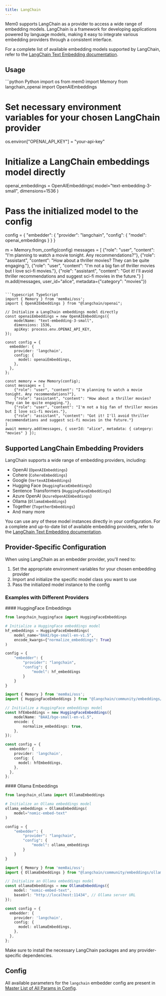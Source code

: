 ```yaml
---
title: LangChain
---
```


Mem0 supports LangChain as a provider to access a wide range of embedding models. LangChain is a framework for developing applications powered by language models, making it easy to integrate various embedding providers through a consistent interface.

For a complete list of available embedding models supported by LangChain, refer to the [LangChain Text Embedding documentation](https://python.langchain.com/docs/integrations/text_embedding/).

## Usage

<CodeGroup>
```python Python
import os
from mem0 import Memory
from langchain_openai import OpenAIEmbeddings

# Set necessary environment variables for your chosen LangChain provider
os.environ["OPENAI_API_KEY"] = "your-api-key"

# Initialize a LangChain embeddings model directly
openai_embeddings = OpenAIEmbeddings(
    model="text-embedding-3-small",
    dimensions=1536
)

# Pass the initialized model to the config
config = {
    "embedder": {
        "provider": "langchain",
        "config": {
            "model": openai_embeddings
        }
    }
}

m = Memory.from_config(config)
messages = [
    {"role": "user", "content": "I'm planning to watch a movie tonight. Any recommendations?"},
    {"role": "assistant", "content": "How about a thriller movies? They can be quite engaging."},
    {"role": "user", "content": "I'm not a big fan of thriller movies but I love sci-fi movies."},
    {"role": "assistant", "content": "Got it! I'll avoid thriller recommendations and suggest sci-fi movies in the future."}
]
m.add(messages, user_id="alice", metadata={"category": "movies"})
```

```typescript TypeScript
import { Memory } from 'mem0ai/oss';
import { OpenAIEmbeddings } from "@langchain/openai";

// Initialize a LangChain embeddings model directly
const openaiEmbeddings = new OpenAIEmbeddings({
    modelName: "text-embedding-3-small",
    dimensions: 1536,
    apiKey: process.env.OPENAI_API_KEY,
});

const config = {
  embedder: {
    provider: 'langchain',
    config: {
      model: openaiEmbeddings,
    },
  },
};

const memory = new Memory(config);
const messages = [
    {"role": "user", "content": "I'm planning to watch a movie tonight. Any recommendations?"},
    {"role": "assistant", "content": "How about a thriller movies? They can be quite engaging."},
    {"role": "user", "content": "I'm not a big fan of thriller movies but I love sci-fi movies."},
    {"role": "assistant", "content": "Got it! I'll avoid thriller recommendations and suggest sci-fi movies in the future."}
]
await memory.add(messages, { userId: "alice", metadata: { category: "movies" } });
```
</CodeGroup>

## Supported LangChain Embedding Providers

LangChain supports a wide range of embedding providers, including:

- OpenAI (`OpenAIEmbeddings`)
- Cohere (`CohereEmbeddings`)
- Google (`VertexAIEmbeddings`)
- Hugging Face (`HuggingFaceEmbeddings`)
- Sentence Transformers (`HuggingFaceEmbeddings`)
- Azure OpenAI (`AzureOpenAIEmbeddings`)
- Ollama (`OllamaEmbeddings`)
- Together (`TogetherEmbeddings`)
- And many more

You can use any of these model instances directly in your configuration. For a complete and up-to-date list of available embedding providers, refer to the [LangChain Text Embedding documentation](https://python.langchain.com/docs/integrations/text_embedding/).

## Provider-Specific Configuration

When using LangChain as an embedder provider, you'll need to:

1. Set the appropriate environment variables for your chosen embedding provider
2. Import and initialize the specific model class you want to use
3. Pass the initialized model instance to the config

### Examples with Different Providers

<CodeGroup>
#### HuggingFace Embeddings

```python Python
from langchain_huggingface import HuggingFaceEmbeddings

# Initialize a HuggingFace embeddings model
hf_embeddings = HuggingFaceEmbeddings(
    model_name="BAAI/bge-small-en-v1.5",
    encode_kwargs={"normalize_embeddings": True}
)

config = {
    "embedder": {
        "provider": "langchain",
        "config": {
            "model": hf_embeddings
        }
    }
}
```

```typescript TypeScript
import { Memory } from 'mem0ai/oss';
import { HuggingFaceEmbeddings } from "@langchain/community/embeddings/hf";

// Initialize a HuggingFace embeddings model
const hfEmbeddings = new HuggingFaceEmbeddings({
    modelName: "BAAI/bge-small-en-v1.5",
    encode: {
        normalize_embeddings: true,
    },
});

const config = {
  embedder: {
    provider: 'langchain',
    config: {
      model: hfEmbeddings,
    },
  },
};
```
</CodeGroup>

<CodeGroup>
#### Ollama Embeddings

```python Python
from langchain_ollama import OllamaEmbeddings

# Initialize an Ollama embeddings model
ollama_embeddings = OllamaEmbeddings(
    model="nomic-embed-text"
)

config = {
    "embedder": {
        "provider": "langchain",
        "config": {
            "model": ollama_embeddings
        }
    }
}
```

```typescript TypeScript
import { Memory } from 'mem0ai/oss';
import { OllamaEmbeddings } from "@langchain/community/embeddings/ollama";

// Initialize an Ollama embeddings model
const ollamaEmbeddings = new OllamaEmbeddings({
    model: "nomic-embed-text",
    baseUrl: "http://localhost:11434", // Ollama server URL
});

const config = {
  embedder: {
    provider: 'langchain',
    config: {
      model: ollamaEmbeddings,
    },
  },
};
```
</CodeGroup>

<Note>
  Make sure to install the necessary LangChain packages and any provider-specific dependencies.
</Note>

## Config

All available parameters for the `langchain` embedder config are present in [Master List of All Params in Config](../config).
